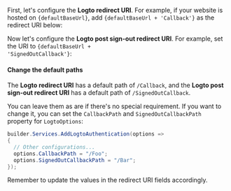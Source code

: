

First, let's configure the **Logto redirect URI**. For example, if your website is hosted on <code>{defaultBaseUrl}</code>, add <code>{defaultBaseUrl + 'Callback'}</code> as the redirect URI below:

<UriInputField name="redirectUris" />

Now let's configure the **Logto post sign-out redirect URI**. For example, set the URI to <code>{defaultBaseUrl + 'SignedOutCallback'}</code>:

<UriInputField name="postLogoutRedirectUris" />

#### Change the default paths

The **Logto redirect URI** has a default path of `/Callback`, and the **Logto post sign-out redirect URI** has a default path of `/SignedOutCallback`.

You can leave them as are if there's no special requirement. If you want to change it, you can set the `CallbackPath` and `SignedOutCallbackPath` property for `LogtoOptions`:

```csharp title="Program.cs"
builder.Services.AddLogtoAuthentication(options =>
{
  // Other configurations...
  options.CallbackPath = "/Foo";
  options.SignedOutCallbackPath = "/Bar";
});
```

Remember to update the values in the redirect URI fields accordingly.
